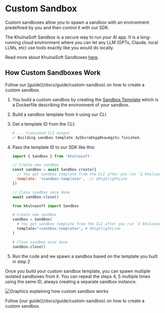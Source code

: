 
# Custom Sandbox

Custom sandboxes allow you to spawn a sandbox with an environment predefined by you and then control it with our SDK.

<Note>
The KhulnaSoft Sandbox is a secure way to run your AI app. It is a long-running cloud environment where you can let any LLM (GPTs, Claude, local LLMs, etc) use tools exactly like you would do locally.

Read more about KhulnaSoft Sandboxes [here](/docs/sandbox/overview).
</Note>


## How Custom Sandboxes Work

<Note>
Follow our [guide](/docs/guide/custom-sandbox) on how to create a custom sandbox.
</Note>

1. You build a custom sandbox by creating the [Sandbox Template](/docs/sandbox/templates/template-file) which is a Dockerfile describing the environment of your sandbox.
1. Build a sandbox template from it using our CLI
1. Get a template ID from the CLI:
    ```sh
    # ... truncated CLI output
    ✅ Building sandbox template 3y5bvra6kgq0kaumgztu finished.
    ```
1. Pass the template ID to our SDK like this:
    <CodeGroup title="Using custom sandbox with SDK" isRunnable={false}>
      ```js {{ language: 'js' }}
      import { Sandbox } from 'khulnasoft'

      // Create new sandbox
      const sandbox = await Sandbox.create({
        // You get sandbox template from the CLI after you run `$ khulnasoft build`
        template: '<sandbox-template>',  // $HighlightLine
      })

      // Close sandbox once done
      await sandbox.close()
      ```

      ```python {{ language: 'python' }}
      from khulnasoft import Sandbox

      # Create new sandbox
      sandbox = Sandbox(
        # You get sandbox template from the CLI after you run `$ khulnasoft build`
        template="<sandbox-template>", # $HighlightLine
      )

      # Close sandbox once done
      sandbox.close()
      ```
    </CodeGroup>
1. Run the code and we spawn a sandbox based on the template you built in step 2

Once you build your custom sandbox template, you can spawn multiple isolated sandboxes from it. You can repeat the steps 4, 5 multiple times using the same ID, always creating a separate sandbox instance.

<Image
  src={imgCustomSandbox}
  className="rounded w-full"
  alt="Graphics explaining how custom sandbox works"
  unoptimized
/>

<Note>
Follow [our guide](/docs/guide/custom-sandbox) on how to create a custom sandbox.
</Note>